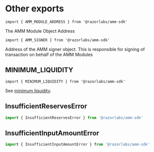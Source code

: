# Other exports

```tsx twoslash
import { AMM_MODULE_ADDRESS } from '@razorlabs/amm-sdk'
```

The AMM Module Object Address

```tsx twoslash
import { AMM_SIGNER } from '@razorlabs/amm-sdk'
```

Address of the AMM signer object. This is responsible for signing of transaction on behalf of the AMM Modules

## MINIMUM_LIQUIDITY

```tsx twoslash
import { MINIMUM_LIQUIDITY } from '@razorlabs/amm-sdk'
```

See [minimum liquidity](/docs/contracts/amm/reference/smart-contracts/pair#minimum-liquidity).

## InsufficientReservesError

```typescript
import { InsufficientReservesError } from '@razorlabs/amm-sdk'
```

## InsufficientInputAmountError

```typescript
import { InsufficientInputAmountError } from '@razorlabs/amm-sdk'
```
